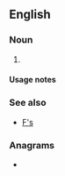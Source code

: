 {{also|fs|Fs|FS|fS|F's|␜}}
==English==

===Noun===
{{head|en|noun form}}

# {{plural of|f|lang=en}}

====Usage notes====
{{U:en:plurals of letters}}

===See also===
* [[F's]]

===Anagrams===
* {{anagrams|en|a=fs|S. F.|S.F.|SF|Sf|s-f|sf}}